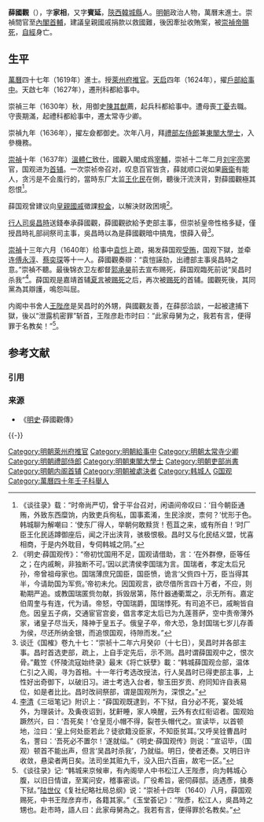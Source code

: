 {{明清人物信息框
| 姓名 = 薛國觀
| 原名 =
| 圖片名稱 = 
| 圖片大小 = 220px
| 圖片說明 = 
| 最高職務 = 吏部尚書
| 國家 = 大明
| 爵位 =
| 籍貫 = [[陝西|陝西]][[韓城縣|韓城縣]]
| 族裔 = 漢族
| 旗籍 = 
| 字號 = 字家相，一字賓廷
| 室名 = 
| 諡號 = 
| 出生日期 = 生年不詳
| 出生地點 = [[陝西|陝西]][[韓城縣|韓城縣]]
| 逝世日期 = [[崇禎|崇禎]]十四年（1641年）
| 逝世地點 = 京師
| 墓葬 =
| 配偶 =
| 親屬 = 
| 出身 = 
*萬曆四十七年己未科進士出身
| 經歷 = 
| 著作 =
}}

'''薛國觀'''（{{bd|？||1641年|catIdx=X薛}}），字'''家相'''，又字'''賓延'''，[[陝西|陝西]][[韓城縣|韓城縣]]人。[[明朝|明朝]]政治人物，萬曆末進士。崇禎間官至[[內閣首輔|內閣首輔]]，建議皇親國戚捐款以救國難，後因牽扯收賄案，被[[崇禎帝|崇禎帝]][[賜死|賜死]]，[[自經|自經]]身亡。

==生平==
[[萬曆|萬曆]]四十七年（1619年）進士。授[[萊州府|萊州府]][[推官|推官]]。[[天启|天启]]四年（1624年），擢[[户部_(官署)|戶部]][[給事中|給事中]]。天啟七年（1627年），遷刑科都給事中。

崇禎三年（1630年）秋，用御史[[陳其猷|陳其猷]]薦，起兵科都給事中。遭母喪[[丁憂|丁憂]]去職。守喪期滿，起禮科都給事中，遷太常寺少卿。

崇禎九年（1636年），擢左僉都御史。次年八月，拜[[禮部左侍郎|禮部左侍郎]]兼[[東閣大學士|東閣大學士]]，入參機務。

[[崇禎|崇禎]]十年（1637年）[[溫體仁|溫體仁]]致仕，國觀入閣成爲[[宰輔|宰輔]]，崇祯十二年二月[[刘宇亮|刘宇亮]]罢官，国观进为[[首辅|首辅]]。一次崇祯帝召对，叹息百官皆贪，薛就顺口说如果[[廠衛|廠衛]]有能人，贪污是不会風行的，當時东厂太监[[王化民|王化民]]在側，聽後汗流浹背，對薛國觀極其怨恨<ref>《谈往录》载：“时帝尚严切，曾于平台召对，闲语间帝叹曰：‘目今朝臣通贿，外致东西糜饷，内致吏兵徇私，国事紊淆，生民涂炭，柰何？’忧形于色。韩城聊为解嘲曰：‘使东厂得人，举朝何敢黩货！苞苴之来，或有所自！’时厂臣王化民适蹲御座后，闻之汗出浃背，骇极恨极。昌时又与化民结义盟，忧喜相商，于是内外耽目，专伺韩城之阴。”</ref>。

薛国观曾建议向[[皇親國戚|皇親國戚]]徵課[[稅金|稅金]]，以解決财政困境<ref>《明史·薛国观传》：“帝初忧国用不足，国观请借助，言：‘在外群僚，臣等任之；在内戚畹，非独断不可。’因以武清侯李国瑞为言。国瑞者，孝定太后兄孙，帝曾祖母家也。国瑞薄庶兄国臣，国臣愤，诡言‘父赀四十万，臣当得其半，今请助国为军赀。’帝初未允。因国观言，欲尽借所言四十万者，不应，则勒期严追。或教国瑞匿赀勿献，拆毁居第，陈什器通衢鬻之，示无所有。嘉定伯周奎与有连，代为请。帝怒，夺国瑞爵，国瑞悸死。有司追不已，戚畹皆自危。因皇五子病，交通宦官宫妾，倡言孝定太后已为九莲菩萨，空中责帝薄外家，诸皇子尽当夭，降神于皇五子。俄皇子卒，帝大恐，急封国瑞七岁儿存善为侯，尽还所纳金银，而追恨国观，待隙而发。”</ref>。

[[行人司|行人司]][[吳昌時|吳昌時]]送錢奉承薛國觀，薛國觀欲給予吏部主事，但崇祯皇帝性格多疑，僅授昌時礼部祠祭司主事，吳昌時以為是薛國觀暗中搞鬼，恨薛入骨<ref>谈迁《国榷》卷九十七：“崇祯十二年六月癸卯（十七日），吴昌时并各部主事。昌时首选吏部，疏上，上自手定先后，示不测。昌时谓薛国观中之，恨次骨。”戴笠《怀陵流寇始终录》最末《将亡妖孽》載：“韩城薛国观佥部，温体仁引之入阁，寻为首相。十一年行考选改授法，行人吴昌时已得吏部主事，上性好出奇御下，以破旧习。进士考选入台者，黎玉田岁贡、府同知许自表易位，如是者比比。昌时改祠祭部，谓是国观所为，深恨之。”</ref>。

[[崇禎|崇禎]]十三年六月（1640年）给事中[[袁愷_(崇禎進士)|袁恺]]上疏，揭发薛国观[[受贿|受贿]]，国观下獄，並牵连[[傅永淳|傅永淳]]、[[蔡奕琛|蔡奕琛]]等十一人。薛國觀奏辯：“袁愷誣劾，出禮部主事吳昌時之意。”崇禎不聽。最後锦衣卫左都督[[郭承昊|郭承昊]]前去宣布赐死，薛国观臨死前说“吴昌时杀我”<ref>[[李清|李清]]《三垣笔记》附识上：“薛国观既逮到，不下狱，自分必不死，宴处城外，为理装计。及夤夜诏到，犹鼾睡，家人唤醒，云外有衣红衔诏者。国观始蹶然兴，曰：‘吾死矣！’仓皇觅小帽不得，裂苍头帽代之。宣读毕，以首顿地，泣曰：‘皇上何处臣若此？徒欲籍没臣家，不知臣贫耳。’又呼吴铨曹昌时名，詈曰：‘吾死必不置尔！’遂就缢。”《明史·薛国观传》则说：“宣诏毕，（国观）顿首不能出声，但言‘吴昌时杀我’，乃就缢。明日，使者还奏。又明日许收敛，悬梁者两日矣。法司坐其赃九千，没入田六百亩，故宅一区。”</ref>。薛国观是嘉靖首辅[[夏言|夏言]]被[[赐死|赐死]]之后，再次被[[赐死|赐死]]的首辅。國觀死後，其同黨為其辯護，鳴怨叫屈。

内阁中书舍人[[王陛彦|王陛彦]]是吴昌时的外甥，與國觀友善，在薛邸洽談，一起被逮捕下獄，後以“泄露机密罪”斩首，王陛彦赴市时曰：“此家母舅为之，我若有言，便得罪于名教矣！”<ref>《谈往录》记: “韩城来京候审，有內阁举人中书松江人王陛彥，向为韩城心腹，以旧日情谊，至寓问安，稽事密谈。厂役希旨，密伺薛邸。适遇彥，擒奏下狱。”[[陆世仪|陆世仪]]《复社纪略社局总纲》说：“崇祯十四年（1640）八月，薛国观赐死，中书王陛彦弃市，各籍其家。”《玉堂荟记》：“陛彥，松江人，吳昌時之甥也。赴市時，語人曰：此家母舅為之。我若有言，便得罪於名教矣。”</ref>。

== 参考文献 ==
=== 引用 ===
{{Reflist}}

=== 来源 ===
{{refbegin}}
* 《[[明史|明史]]·薛國觀傳》
{{refend}}

{{-}}
{{start box}}
{{s-off}}
{{succession box|[[劉宇亮|劉宇亮]]|[[范復粹|范復粹]]|[[明朝内阁|明朝内阁]][[明朝内阁首辅|首輔]]|1639年-1640年}}
{{end box}}

{{明朝首輔}}
{{萬曆四十七年己未科殿試金榜}}

{{DEFAULTSORT:Xue薛}}
[[Category:明朝萊州府推官|Category:明朝萊州府推官]]
[[Category:明朝給事中|Category:明朝給事中]]
[[Category:明朝太常寺少卿|Category:明朝太常寺少卿]]
[[Category:明朝禮部侍郎|Category:明朝禮部侍郎]]
[[Category:明朝東閣大學士|Category:明朝東閣大學士]]
[[Category:明朝吏部尚書|Category:明朝吏部尚書]]
[[Category:明朝内阁首辅|Category:明朝内阁首辅]]
[[Category:明朝被處決者|Category:明朝被處決者]]
[[Category:韩城人|Category:韩城人]]
[[Category:薛姓|G国观]]
[[Category:萬曆四十年壬子科舉人|Category:萬曆四十年壬子科舉人]]